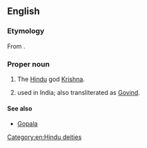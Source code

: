 ==English==
{{wikipedia}}

===Etymology===
From {{der|en|sa|गोविन्द|tr=Govinda||finder of cows}}.

===Proper noun===
{{en-proper noun}}

# The [[Hindu]] god [[Krishna]].
# {{given name|en|male|from=Sanskrit}} used in India; also transliterated as [[Govind]].

====See also====
* [[Gopala]]

[[Category:en:Hindu deities]]